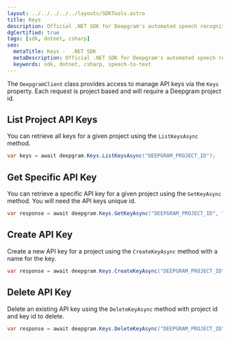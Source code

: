 ---
layout: ../../../../../layouts/SDKTools.astro
title: Keys
description: Official .NET SDK for Deepgram's automated speech recognition APIs.
dgCertified: true
tags: [sdk, dotnet, csharp]
seo:
  metaTitle: Keys -  .NET SDK
  metaDescription: Official .NET SDK for Deepgram's automated speech recognition APIs.
  keywords: sdk, dotnet, csharp, speech-to-text
---

The `DeepgramClient` class provides access to manage API keys via the `Keys`
property. Each request is project based and will require a Deepgram project id.

## List Project API Keys

You can retrieve all keys for a given project using the `ListKeysAsync` method.

```csharp
var keys = await deepgram.Keys.ListKeysAsync("DEEPGRAM_PROJECT_ID");
```

## Get Specific API Key

You can retrieve a specific API key for a given project using the `GetKeyAsync`
method. You will need the API keys unique id.

```csharp
var response = await deepgram.Keys.GetKeyAsync("DEEPGRAM_PROJECT_ID", "KEY_ID");
```

## Create API Key

Create a new API key for a project using the `CreateKeyAsync` method
with a name for the key.

```csharp
var response = await deepgram.Keys.CreateKeyAsync("DEEPGRAM_PROJECT_ID", "NAME_FOR_KEY", new string[] {"member"});
```

## Delete API Key

Delete an existing API key using the `DeleteKeyAsync` method with project id and
key id to delete.

```csharp
var response = await deepgram.Keys.DeleteKeyAsync("DEEPGRAM_PROJECT_ID", "KEY_ID");
```
